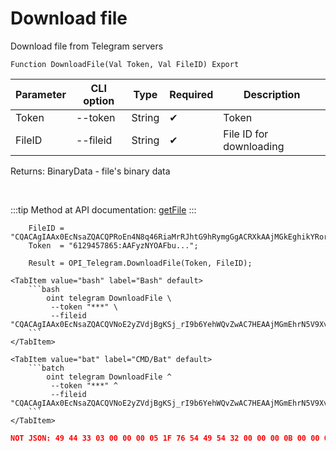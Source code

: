 ﻿---
sidebar_position: 5
description:  Download file from Telegram serversСтраницы
keywords: [1C, 1С, 1С:Enterprise, 1С:Enterprise 8.3, API, Integration, Services, Exchange, OneScript, CLI, Telegram]
---


# Download file
 Download file from Telegram servers



`Function DownloadFile(Val Token, Val FileID) Export`

  | Parameter | CLI option | Type | Required | Description |
  |-|-|-|-|-|
  | Token | --token | String | &#x2714; | Token |
  | FileID | --fileid | String | &#x2714; | File ID for downloading |

  
  Returns:  BinaryData - file's binary data

<br/>

:::tip
Method at API documentation: [getFile](https://core.telegram.org/bots/api#getfile)
:::
<br/>



```bsl title="1C:Enterprise/OneScript code example"
    FileID = "CQACAgIAAx0EcNsaZQACQPRoEn4N8q46RiaMrRJhtG9hRymgGgACRXkAAjMGkEghikYRor4RHjYE";
    Token  = "6129457865:AAFyzNYOAFbu...";

    Result = OPI_Telegram.DownloadFile(Token, FileID);
```
 

 <Tabs>
  
    <TabItem value="bash" label="Bash" default>
        ```bash
            oint telegram DownloadFile \
             --token "***" \
             --fileid "CQACAgIAAx0EcNsaZQACQVNoE2yZVdjBgKSj_rI9b6YehWQvZwAC7HEAAjMGmEhrN5V9XvfqdzYE"
        ```
    </TabItem>
  
    <TabItem value="bat" label="CMD/Bat" default>
        ```batch
            oint telegram DownloadFile ^
             --token "***" ^
             --fileid "CQACAgIAAx0EcNsaZQACQVNoE2yZVdjBgKSj_rI9b6YehWQvZwAC7HEAAjMGmEhrN5V9XvfqdzYE"
        ```
    </TabItem>
</Tabs>


```json title="Result"
NOT JSON: 49 44 33 03 00 00 00 05 1F 76 54 49 54 32 00 00 00 0B 00 00 01 FF FE 44 00 6F 00 67 00 73 00 54 50 45 31 00 00 00 15 00 00 01 FF FE 4D 00 6F 00 74 00 6F 00 72 00 68 00 65 00 61 00 64 00 54 59…
```
